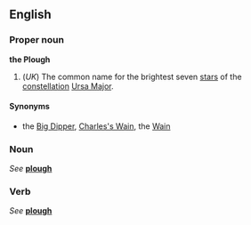 {{See|plough}}
==English==
===Proper noun===
'''the Plough'''

#(''UK'') The common name for the brightest seven [[star]]s of the [[constellation]] [[Ursa Major]].

====Synonyms====
*the [[Big Dipper]], [[Charles's Wain]], the [[Wain]]

===Noun===
''See'' '''[[plough]]'''

===Verb===
''See'' '''[[plough]]'''